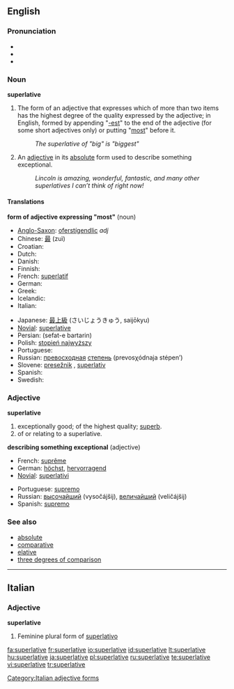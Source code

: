==English==
{{wikipedia}}

===Pronunciation===
* {{IPA|/s(j)uːˈpɜː(r)ləˌtɪv/}}
* {{SAMPA|/s(ju:"p3:(r)l@tIv/}}
* {{audio|en-us-superlative.ogg|Audio (US)}}

===Noun===
'''superlative'''

# {{grammar}} The form of an adjective that expresses which of more than two items has the highest degree of the quality expressed by the adjective; in English, formed by appending "[[-est]]" to the end of the adjective (for some short adjectives only) or putting "[[most]]" before it.
#: ''The superlative of "big" is "biggest"''
# {{informal}} An [[adjective]] in its [[absolute]] form used to describe something exceptional.
#: ''Lincoln is amazing, wonderful, fantastic, and many other superlatives I can’t think of right now!''

====Translations====
'''form of adjective expressing "most"''' (noun)
{{top}}
* [[Anglo-Saxon]]: [[oferstígendlic]] ''adj''
* Chinese: [[最]] (zuì)
* Croatian: {{t+|hr|superlativ|m}}
* Dutch: {{t+|nl|overtreffende trap|m}}
* Danish: {{t-|da|superlativ}}
* Finnish: {{t+|fi|superlatiivi}}
* French: [[superlatif]] {{m}}
* German: {{t-|de|Superlativ|m}}
* Greek: {{t|el|υπερθετικός|m|sc=Grek}}
* Icelandic: {{t+|is|efsta stig|n}}
* Italian: {{t-|it|superlativo|m}}
{{mid}}
* Japanese: [[最上級]] (さいじょうきゅう, saijōkyu)
* [[Novial]]: [[superlative]]
* Persian: {{FAchar|[[صفت برترین]]}} (sefat-e bartarin)
* Polish: [[stopień najwyższy]] {{m}}
* Portuguese: {{t+|pt|superlativo|m}}
* Russian: [[превосходный|превосходная]] [[степень]] (prevosχódnaja stépen’) {{f}}
* Slovene: [[presežnik]] {{m}}, [[superlativ]] {{m}}
* Spanish: {{t-|es|superlativo|m}}
* Swedish: {{t+|sv|superlativ|n}}
{{bottom}}

===Adjective===
'''superlative'''

# exceptionally good; of the highest quality; [[superb]].
# of or relating to a superlative.

'''describing something exceptional''' (adjective)
{{top}}
* French: [[suprême]]
* German: [[höchst]], [[hervorragend]]
* [[Novial]]: [[superlativi]]
{{mid}}
* Portuguese: [[supremo]]
* Russian: [[высочайший]] (vysočájšij), [[величайший]] (veličájšij)
* Spanish: [[supremo]]
{{bottom}}

===See also===
* [[absolute]]
* [[comparative]]
* [[elative]]
* [[three degrees of comparison]]

----

==Italian==

===Adjective===
'''superlative''' {{f}}

# Feminine plural form of [[superlativo]]

[[Category:Italian adjective forms]]

[[fa:superlative]]
[[fr:superlative]]
[[io:superlative]]
[[id:superlative]]
[[lt:superlative]]
[[hu:superlative]]
[[ja:superlative]]
[[pl:superlative]]
[[ru:superlative]]
[[te:superlative]]
[[vi:superlative]]
[[tr:superlative]]
